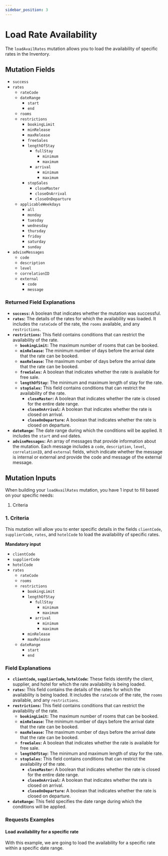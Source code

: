 ```yaml
---
sidebar_position: 3
---
```



# Load Rate Availability

The `loadAvailRates` mutation allows you to load the availability of specific rates in the Inventory. 

## Mutation Fields

* `success`
* `rates`
    * `rateCode`
    * `dateRange`
        * `start`
        * `end`
    * `rooms`
    * `restrictions`
        * `bookingLimit`
        * `minRelease`
        * `maxRelease`
        * `freeSales`
        * `lengthOfStay`
            * `fullStay`
                * `minimum`
                * `maximum`
            * `arrival`
                * `minimum`
                * `maximum`
        * `stopSales`
            * `closeMaster`
            * `closeOnArrival`
            * `closeOnDeparture`
    * `applicableWeekdays`
        * `all`
        * `monday`
        * `tuesday`
        * `wednesday`
        * `thursday`
        * `friday`
        * `saturday`
        * `sunday`
* `adviseMessages`
    * `code`
    * `description`
    * `level`
    * `correlationID`
    * `external`
        * `code`
        * `message`

### Returned Field Explanations

* **`success`:** A boolean that indicates whether the mutation was successful.
* **`rates`:** The details of the rates for which the availability was loaded. It includes the `rateCode` of the rate, the `rooms` available, and any `restrictions`.
* **`restrictions`:** This field contains conditions that can restrict the availability of the rate. 
    * **`bookingLimit`:** The maximum number of rooms that can be booked.
    * **`minRelease`:** The minimum number of days before the arrival date that the rate can be booked.
    * **`maxRelease`:** The maximum number of days before the arrival date that the rate can be booked.
    * **`freeSales`:** A boolean that indicates whether the rate is available for free sale.
    * **`lengthOfStay`:** The minimum and maximum length of stay for the rate.
    * **`stopSales`:** This field contains conditions that can restrict the availability of the rate. 
        * **`closeMaster`:** A boolean that indicates whether the rate is closed for the entire date range.
        * **`closeOnArrival`:** A boolean that indicates whether the rate is closed on arrival.
        * **`closeOnDeparture`:** A boolean that indicates whether the rate is closed on departure.
* **`dateRange`:** The date range during which the conditions will be applied. It includes the `start` and `end` dates.
* **`adviseMessages`:** An array of messages that provide information about the mutation. Each message includes a `code`, `description`, `level`, `correlationID`, and `external` fields, which indicate whether the message is internal or external and provide the code and message of the external message.

## Mutation Inputs

When building your `loadAvailRates` mutation, you have 1 input to fill based on your specific needs:

1. Criteria

### 1. Criteria   

This mutation will allow you to enter specific details in the fields `clientCode`, `supplierCode`, `rates`, and `hotelCode` to load the availability of specific rates. 

**Mandatory input**
* `clientCode`
* `supplierCode`
* `hotelCode`
* `rates`
    * `rateCode`
    * `rooms` 
    * `restrictions`
        * `bookingLimit`
        * `lengthOfStay`
            * `fullStay`
                * `minimum`
                * `maximum`
            * `arrival`
                * `minimum`
                * `maximum`
        * `minRelease`
        * `maxRelease`
    * `dateRange`
        * `start`
        * `end`

### Field Explanations

* **`clientCode`, `supplierCode`, `hotelCode`:** These fields identify the client, supplier, and hotel for which the rate availability is being loaded.
* **`rates`:** This field contains the details of the rates for which the availability is being loaded. It includes the `rateCode` of the rate, the `rooms` available, and any `restrictions`.
* **`restrictions`:** This field contains conditions that can restrict the availability of the rate. 
    * **`bookingLimit`:** The maximum number of rooms that can be booked.
    * **`minRelease`:** The minimum number of days before the arrival date that the rate can be booked.
    * **`maxRelease`:** The maximum number of days before the arrival date that the rate can be booked.
    * **`freeSales`:** A boolean that indicates whether the rate is available for free sale.
    * **`lengthOfStay`:** The minimum and maximum length of stay for the rate.
    * **`stopSales`:** This field contains conditions that can restrict the availability of the rate. 
        * **`closeMaster`:** A boolean that indicates whether the rate is closed for the entire date range.
        * **`closeOnArrival`:** A boolean that indicates whether the rate is closed on arrival.
        * **`closeOnDeparture`:** A boolean that indicates whether the rate is closed on departure.
* **`dateRange`:** This field specifies the date range during which the conditions will be applied.

### Requests Examples

#### Load availability for a specific rate

With this example, we are going to load the availability for a specific rate within a specific date range.

<GraphqlSample query={availRatesLoadMutation} variables={availRatesLoadVariables} />
